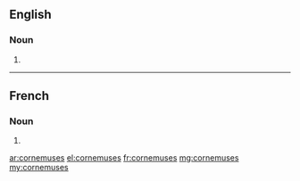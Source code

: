 ==English==

===Noun===
{{head|en|plural}}

# {{plural of|cornemuse|lang=en}}

----

==French==

===Noun===
{{head|fr|plural|g=f-p}}

# {{plural of|cornemuse|lang=fr}}

[[ar:cornemuses]]
[[el:cornemuses]]
[[fr:cornemuses]]
[[mg:cornemuses]]
[[my:cornemuses]]